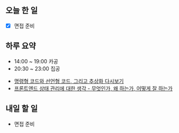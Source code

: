 ## 오늘 한 일

- [x] 면접 준비

## 하루 요약

- 14:00 ~ 19:00 카공
- 20:30 ~ 23:00 집공

<Admonition type='tip' title='오늘의 인사이트'>

- [명령형 코드와 선언형 코드, 그리고 추상화 다시보기](https://blog.hoseung.me/2022-08-23-imperative-declarative-abstract/)
- [프론트엔드 상태 관리에 대한 생각 - 무엇인가, 왜 하는가, 어떻게 잘 하는가](https://blog.hoseung.me/2021-12-05-state-management/)

</Admonition>

## 내일 할 일

- 면접 준비
